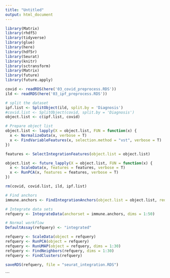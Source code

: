```yaml
---
title: "Untitled"
output: html_document
---
```


```r
library(Matrix)
library(rhdf5)
library(tidyverse)
library(glue)
library(here)
library(hdf5r)
library(Seurat)
library(knitr)
library(sctransform)
library(Matrix)
library(future)
library(future.apply)
```

```r
covid <- readRDS(here('03_covid_preprocess.RDS'))
ild <- readRDS(here('03_ipf_preprocess.RDS'))
```

```r
# split the dataset
ipf.list <- SplitObject(ild, split.by = 'Diagnosis')
#covid.list <- SplitObject(covid, split.by = 'Diagnosis')
object.list <- c(ipf.list, covid)

# Prepare object list 
object.list <- lapply(X = object.list, FUN = function(x) {
  x <- NormalizeData(x, verbose = T)
  x <- FindVariableFeatures(x, selection.method = "vst", verbose = T)
})

features <- SelectIntegrationFeatures(object.list = object.list)

object.list <- future_lapply(X = object.list, FUN = function(x) {
  x <- ScaleData(x, features = features, verbose = T)
  x <- RunPCA(x, features = features, verbose = T)
})
```

```r
rm(covid, covid.list, ild, ipf.list)
```


```r
# Find anchors 
immune.anchors <- FindIntegrationAnchors(object.list = object.list, reduction = 'rpca', dims = 1:50)
```

```r
# Integrate data sets
refquery <- IntegrateData(anchorset = immune.anchors, dims = 1:50)
```

```r
# Normal workflow
DefaultAssay(refquery) <- "integrated"

refquery <- ScaleData(object = refquery)
refquery <- RunPCA(object = refquery)
refquery <- RunUMAP(object = refquery, dims = 1:30)
refquery <- FindNeighbors(refquery, dims = 1:30)
refquery <- FindClusters(refquery)
```

```r
saveRDS(refquery, file = "seurat_integration.RDS")
```



```















